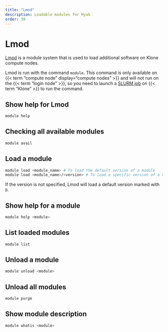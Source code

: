 ```yaml
---
title: "Lmod"
description: Loadable modules for Hyak
order: 30
---
```

# Lmod

[Lmod](https://www.tacc.utexas.edu/research/tacc-research/lmod/) is a module system that is used to load additional software on Klone compute nodes. 

Lmod is run with the command `module`. This command is only available on {{< term "compute node" display="compute nodes"  >}} and will not run on the {{< term "login node" >}}, so you need to launch a [SLURM job](../compute/slurm.qmd) on {{< term "Klone" >}} to run the command.


## Show help for Lmod

```bash
module help
```

## Checking all available modules

```bash
module avail
```

## Load a module

```bash
module load <module_name> # To load the default version of a module
module load <module_name>/<version> # To load a specific version of a module
```

If the version is not specified, Lmod will load a default version marked with `D`.

## Show help for a module

```bash
module help <module>
```

## List loaded modules

```bash
module list
```

## Unload a module

```bash
module unload <module>
```

## Unload all modules

```bash
module purge
```

## Show module description

```bash
module whatis <module>
```
